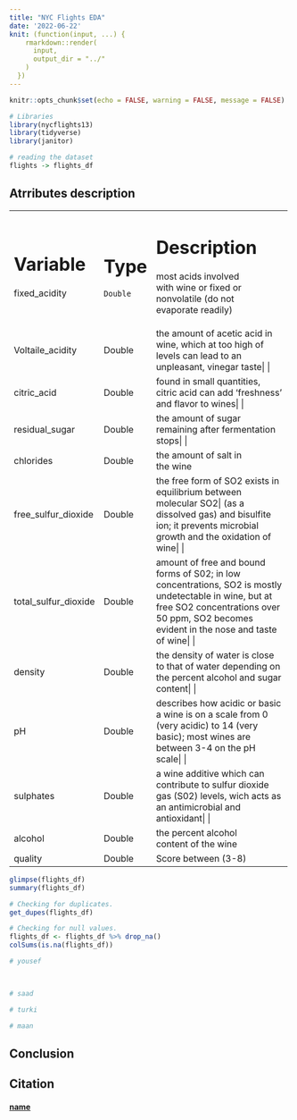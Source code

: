 ---
title: "NYC Flights EDA"
date: '2022-06-22'
knit: (function(input, ...) {
    rmarkdown::render(
      input,
      output_dir = "../"
    )
  })
---

```{r setup, include=FALSE}
knitr::opts_chunk$set(echo = FALSE, warning = FALSE, message = FALSE)

# Libraries
library(nycflights13)
library(tidyverse)
library(janitor)

# reading the dataset
flights -> flights_df

```

## Atrributes description 
+--------------------+---------------+----------------------------------------------+
|Variable            |Type           |    Description                               |
+====================+===============+==============================================+
| fixed_acidity      |    Double     | most acids involved with wine or fixed or    |
|                    |               | nonvolatile (do not evaporate readily)       |
+--------------------+---------------+----------------------------------------------+
|Voltaile_acidity    |    Double     | the amount of acetic acid in wine, which at too high of levels can lead to an unpleasant, vinegar taste|
|                    |               |                                              |
+--------------------+---------------+----------------------------------------------+
| citric_acid        |    Double     | found in small quantities, citric acid can add 'freshness' and flavor to wines|
|                    |               |                                              |
+--------------------+---------------+----------------------------------------------+
|residual_sugar      |    Double     | the amount of sugar remaining after fermentation stops|
|                    |               |                                              |
+--------------------+---------------+----------------------------------------------+
|chlorides           |    Double     | the amount of salt in the wine               |
+--------------------+---------------+----------------------------------------------+
|free_sulfur_dioxide |    Double     | the free form of SO2 exists in equilibrium between molecular SO2| 
|                    |               | (as a dissolved gas) and bisulfite ion; it prevents microbial growth and the oxidation of wine|
|                    |               |                                              |
+--------------------+---------------+----------------------------------------------+
|total_sulfur_dioxide|    Double     | amount of free and bound forms of S02; in low concentrations, SO2 is mostly undetectable in wine, but at free SO2 concentrations over 50 ppm,| 
|                    |               | SO2 becomes evident in the nose and taste of wine|
|                    |               |                                              |
+--------------------+---------------+----------------------------------------------+
|density             |    Double     | the density of water is close to that of water depending on the percent alcohol and sugar content|
|                    |               |                                              |
+--------------------+---------------+----------------------------------------------+
|pH                  |    Double     | describes how acidic or basic a wine is on a scale from 0 (very acidic) to 14 (very basic); most wines are between 3-4 on the pH scale|
|                    |               |                                              |
+--------------------+---------------+----------------------------------------------+
|sulphates           |    Double     | a wine additive which can contribute to sulfur dioxide gas (S02) levels, wich acts as an antimicrobial and antioxidant|
|                    |               |                                              |
+--------------------+---------------+----------------------------------------------+
|alcohol             |    Double     | the percent alcohol content of the wine      |
+--------------------+---------------+----------------------------------------------+
|quality             |    Double     | Score between (3-8)                          | 
+--------------------+---------------+----------------------------------------------+


```{r, echo=FALSE, include=FALSE}

glimpse(flights_df)
summary(flights_df)

# Checking for duplicates.
get_dupes(flights_df)

# Checking for null values.
flights_df <- flights_df %>% drop_na()
colSums(is.na(flights_df))

```



```{r} 
# yousef

 
```



```{r}
# saad 

```


``` {r}
# turki
```



``` {r}
# maan
```


## Conclusion 


                  
## Citation

#### [name](url)


